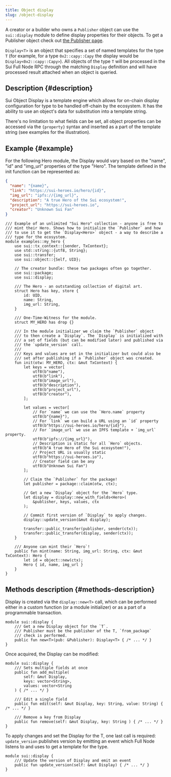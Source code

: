 ```yaml
---
title: Object display
slug: /object-display
---
```


A creator or a builder who owns a `Publisher` object can use the `sui::display` module to define display properties for their objects. To get a Publisher object check out [the Publisher page](publisher).

`Display<T>` is an object that specifies a set of named templates for the type `T` (for example, for a type `0x2::capy::Capy` the display would be `Display<0x2::capy::Capy>`). All objects of the type `T` will be processed in the Sui Full Node RPC through the matching `Display` definition and will have processed result attached when an object is queried.

## Description {#description}

Sui Object Display is a template engine which allows for on-chain display configuration for type to be handled off-chain by the ecosystem. It has the ability to use an object's data for substitution into a template string.

There's no limitation to what fields can be set, all object properties can be accessed via the `{property}` syntax and inserted as a part of the template string (see examples for the illustration).

## Example {#example}

For the following Hero module, the Display would vary based on the "name", "id" and "img_url" properties of the type "Hero". The template defined in the init function can be represented as:

```json
{
  "name": "{name}",
  "link": "https://sui-heroes.io/hero/{id}",
  "img_url": "ipfs://{img_url}",
  "description": "A true Hero of the Sui ecosystem!",
  "project_url": "https://sui-heroes.io",
  "creator": "Unknown Sui Fan"
}
```

```move
/// Example of an unlimited "Sui Hero" collection - anyone is free to
/// mint their Hero. Shows how to initialize the `Publisher` and how
/// to use it to get the `Display<Hero>` object - a way to describe a
/// type for the ecosystem.
module examples::my_hero {
    use sui::tx_context::{sender, TxContext};
    use std::string::{utf8, String};
    use sui::transfer;
    use sui::object::{Self, UID};

    // The creator bundle: these two packages often go together.
    use sui::package;
    use sui::display;

    /// The Hero - an outstanding collection of digital art.
    struct Hero has key, store {
        id: UID,
        name: String,
        img_url: String,
    }

    /// One-Time-Witness for the module.
    struct MY_HERO has drop {}

    /// In the module initializer we claim the `Publisher` object
    /// to then create a `Display`. The `Display` is initialized with
    /// a set of fields (but can be modified later) and published via
    /// the `update_version` call.
    ///
    /// Keys and values are set in the initializer but could also be
    /// set after publishing if a `Publisher` object was created.
    fun init(otw: MY_HERO, ctx: &mut TxContext) {
        let keys = vector[
            utf8(b"name"),
            utf8(b"link"),
            utf8(b"image_url"),
            utf8(b"description"),
            utf8(b"project_url"),
            utf8(b"creator"),
        ];

        let values = vector[
            // For `name` we can use the `Hero.name` property
            utf8(b"{name}"),
            // For `link` we can build a URL using an `id` property
            utf8(b"https://sui-heroes.io/hero/{id}"),
            // For `image_url` we use an IPFS template + `img_url` property.
            utf8(b"ipfs://{img_url}"),
            // Description is static for all `Hero` objects.
            utf8(b"A true Hero of the Sui ecosystem!"),
            // Project URL is usually static
            utf8(b"https://sui-heroes.io"),
            // Creator field can be any
            utf8(b"Unknown Sui Fan")
        ];

        // Claim the `Publisher` for the package!
        let publisher = package::claim(otw, ctx);

        // Get a new `Display` object for the `Hero` type.
        let display = display::new_with_fields<Hero>(
            &publisher, keys, values, ctx
        );

        // Commit first version of `Display` to apply changes.
        display::update_version(&mut display);

        transfer::public_transfer(publisher, sender(ctx));
        transfer::public_transfer(display, sender(ctx));
    }

    /// Anyone can mint their `Hero`!
    public fun mint(name: String, img_url: String, ctx: &mut TxContext): Hero {
        let id = object::new(ctx);
        Hero { id, name, img_url }
    }
}
```

## Methods description {#methods-description}

Display is created via the `display::new<T>` call, which can be performed either in a custom function (or a module initializer) or as a part of a programmable transaction.

```sui-move
module sui::display {
    /// Get a new Display object for the `T`.
    /// Publisher must be the publisher of the T, `from_package`
    /// check is performed.
    public fun new<T>(pub: &Publisher): Display<T> { /* ... */ }
}
```

Once acquired, the Display can be modified:

```sui-move
module sui::display {
    /// Sets multiple fields at once
    public fun add_multiple(
        self: &mut Display,
        keys: vector<String>,
        values: vector<String
    ) { /* ... */ }

    /// Edit a single field
    public fun edit(self: &mut Display, key: String, value: String) { /* ... */ }

    /// Remove a key from Display
    public fun remove(self: &mut Display, key: String ) { /* ... */ }
}
```

To apply changes and set the Display for the T, one last call is required: `update_version` publishes version by emitting an event which Full Node listens to and uses to get a template for the type.

```sui-move
module sui::display {
    /// Update the version of Display and emit an event
    public fun update_version(self: &mut Display) { /* ... */ }
}
```
